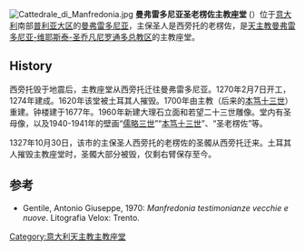 [[File:Cattedrale_di_Manfredonia.jpg|thumb]]
'''曼弗雷多尼亚圣老楞佐主教座堂''' ({{lang-it|Cattedrale di San Lorenzo Maiorano}}）位于[[意大利|意大利]]南部[[普利亚大区|普利亚大区]]的[[曼弗雷多尼亚|曼弗雷多尼亚]]，主保圣人是西旁托的老楞佐，是[[天主教曼弗雷多尼亚-维耶斯泰-圣乔凡尼罗通多总教区|天主教曼弗雷多尼亚-维耶斯泰-圣乔凡尼罗通多总教区]]的主教座堂。 

==History==
西旁托毁于地震后，主教座堂从西旁托迁往曼弗雷多尼亚。1270年2月7日开工，1274年建成。1620年该堂被土耳其人摧毁。1700年由主教（后来的[[本笃十三世|本笃十三世]]）重建。钟楼建于1677年。1960年新建大理石立面和若望二十三世雕像。堂内有圣母像，以及1940-1941年的壁画“[[儒略三世|儒略三世]]”“[[本笃十三世|本笃十三世]]”、“圣老楞佐”等。 

1327年10月30日，该市的主保圣人西旁托的老楞佐的圣髑从西旁托迁来。土耳其人摧毁主教座堂时，圣髑大部分被毁，仅剩右臂保存至今。

==参考==
* Gentile, Antonio Giuseppe, 1970: ''Manfredonia testimonianze vecchie e nuove''. Litografia Velox: Trento.

{{coord|41|37|46|N|15|55|02|E|type:landmark_source:kolossus-frwiki|display=title}}
{{意大利天主教主教座堂}}
[[Category:意大利天主教主教座堂|Category:意大利天主教主教座堂]]